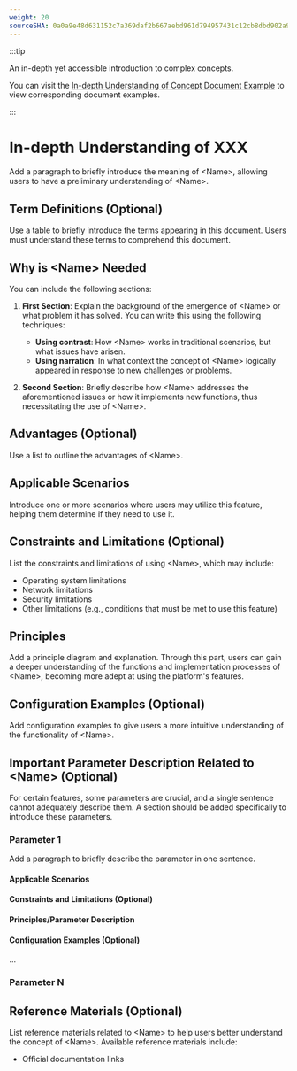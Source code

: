 ```yaml
---
weight: 20
sourceSHA: 0a0a9e48d631152c7a369daf2b667aebd961d794957431c12cb8dbd902a939f0
---
```


:::tip

An in-depth yet accessible introduction to complex concepts.

You can visit the [In-depth Understanding of Concept Document Example](https://product-doc-guide.alauda.cn/template/concept/insight_example.html) to view corresponding document examples.

:::

# In-depth Understanding of XXX

Add a paragraph to briefly introduce the meaning of \<Name>, allowing users to have a preliminary understanding of \<Name>.

## Term Definitions (Optional)

Use a table to briefly introduce the terms appearing in this document. Users must understand these terms to comprehend this document.

## Why is \<Name> Needed

You can include the following sections:

1. **First Section**: Explain the background of the emergence of \<Name> or what problem it has solved. You can write this using the following techniques:

   - **Using contrast**: How \<Name> works in traditional scenarios, but what issues have arisen.
   - **Using narration**: In what context the concept of \<Name> logically appeared in response to new challenges or problems.

2. **Second Section**: Briefly describe how \<Name> addresses the aforementioned issues or how it implements new functions, thus necessitating the use of \<Name>.

## Advantages (Optional)

Use a list to outline the advantages of \<Name>.

## Applicable Scenarios

Introduce one or more scenarios where users may utilize this feature, helping them determine if they need to use it.

## Constraints and Limitations (Optional)

List the constraints and limitations of using \<Name>, which may include:

- Operating system limitations
- Network limitations
- Security limitations
- Other limitations (e.g., conditions that must be met to use this feature)

## Principles

Add a principle diagram and explanation. Through this part, users can gain a deeper understanding of the functions and implementation processes of \<Name>, becoming more adept at using the platform's features.

## Configuration Examples (Optional)

Add configuration examples to give users a more intuitive understanding of the functionality of \<Name>.

## Important Parameter Description Related to \<Name> (Optional)

For certain features, some parameters are crucial, and a single sentence cannot adequately describe them. A section should be added specifically to introduce these parameters.

### Parameter 1

Add a paragraph to briefly describe the parameter in one sentence.

#### Applicable Scenarios

#### Constraints and Limitations (Optional)

#### Principles/Parameter Description

#### Configuration Examples (Optional)

...

### Parameter N

## Reference Materials (Optional)

List reference materials related to \<Name> to help users better understand the concept of \<Name>. Available reference materials include:

- Official documentation links
